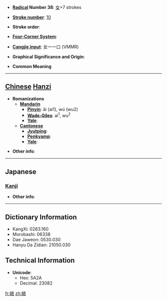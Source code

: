* '''[[Wiktionary:Chinese radical index| Radical]] Number 38''': [[Wiktionary:Chinese radical index 女|女]]+7 strokes

* '''[[Wiktionary:Chinese total strokes index|Stroke number]]''': [[Wiktionary:Chinese total strokes index 10|10]]

* '''Stroke order''': 

* '''[[Wiktionary:Chinese four corner index|Four-Corner System]]''': 

* '''[[Wiktionary:Chinese Cangjie index|Cangjie input]]''': 女一一口 (VMMR)

* '''Graphical Significance and Origin''': 

* '''Common Meaning'''

----

== [[Chinese]] [[Hanzi]] ==

* '''Romanizations'''
** '''[[Mandarin]]'''
*** '''[[Pinyin]]''': āi (ai1), wú (wu2)
*** '''[[Wade-Giles]]''': ai<sup>1</sup>, wu<sup>2</sup>
*** '''[[Yale]]''': 
** '''[[Cantonese]]'''
*** '''[[Jyutping]]''':
*** '''[[Penkyamp]]''': 
*** '''[[Yale]]''': 

* '''Other info''': 

----

==Japanese==
===[[Kanji]]===
{{kanji|on readings=[[ご]] (go), [[ぎょ]] (gyo)|kun readings=[[おんな]] (onna)}}

* '''Other info''':  

----

== Dictionary Information ==

* KangXi: 0263.160
* Morobashi: 06338
* Dae Jaweon: 0530.030
* Hanyu Da Zidian: 21050.030

== Technical Information ==

* '''Unicode''':
** Hex: 5A2A
** Decimal: 23082

[[fr:娪]]
[[zh:娪]]